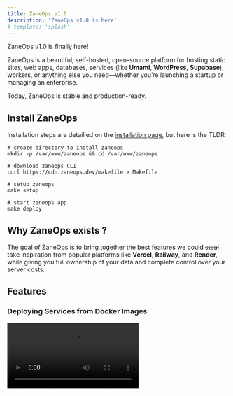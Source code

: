 ```yaml
---
title: ZaneOps v1.0
description: 'ZaneOps v1.0 is here'
# template: 'splash'
---
```


ZaneOps v1.0 is finally here!

ZaneOps is a beautiful, self-hosted, open-source platform for hosting static sites, web apps, databases, services (like **Umami**, **WordPress**, **Supabase**), workers, or anything else you need—whether you’re launching a startup or managing an enterprise.

Today, ZaneOps is stable and production-ready.

## Install ZaneOps

Installation steps are detailled on the [installation page](/installation), but here is the TLDR:

```shell
# create directory to install zaneops
mkdir -p /var/www/zaneops && cd /var/www/zaneops

# download zaneops CLI
curl https://cdn.zaneops.dev/makefile > Makefile

# setup zaneops 
make setup 

# start zaneops app 
make deploy 
```

## Why ZaneOps exists ?

The goal of ZaneOps is to bring together the best features we could ~~steal~~ take inspiration from popular platforms like 
**Vercel**, **Railway**, and **Render**, while giving you full ownership of your data and complete control over your server costs.

## Features  

### Deploying Services from Docker Images  

<video src="/videos/deploy-using-docker.mp4" alt="Deploy using Docker" controls />  

### Environment Variables Management  

Supports adding single variables:  

<video src="/videos/add-env-variables.mp4" alt="Add environment variables" controls />  

And importing variables from `.env` files:  

<video src="/videos/add-from-dotenv.mp4" alt="Import from .env files" controls />  

### Advanced URL Management  

Supports wildcard domains:  

<video src="/videos/wildcard-support.mp4" alt="Wildcard domain support" controls />  

Generates default URLs for services:  

<video src="/videos/generate-url.mp4" alt="Generate default URLs" controls />  

Allows multiple services to share the same domain:  

![Multiple services sharing the same domain](/images/same-domain-services.png)  

### Persistent Logs  

Application logs are persisted per deployment:  

<video src="/videos/application-logs.mp4" alt="Application logs per deployment" controls />  

HTTP logs are persisted per deployment and per service:  

<video src="/videos/http-logs.mp4" alt="HTTP logs per service" controls />  

### Monitoring  

Provides metrics per service and deployment:  

<video src="/videos/metrics.mp4" alt="Service and deployment metrics" controls />  

### Git-Like Configuration Changes  

Allows you to review changes before deploying:  

<video src="/videos/changes-modal.mp4" alt="Review changes before deployment" controls />  

### Resource Limits  

<video src="/videos/resource-limits.mp4" alt="Set resource limits" controls />  

### Magic File Mounts  

Override the content of any file within your services or add new files required for configuration:  

<video src="/videos/config-files.mp4" alt="Magic file mounts for configuration" controls />  

### Deployment Webhook URLs  

Easily set up a [CI/CD workflow](/deploying-with-github-actions):  

<video src="/videos/deploy-webhook-url.mp4" alt="Deployment webhook URL" controls />  

## OK, I Like What I See 😍  

If you'd like to start using ZaneOps today, follow the [installation steps](/installation).  

You can also check out our tutorial on [deploying a React Router SSR app](/tutorials/react-router) on ZaneOps.

## What's Next?  

V1.0 is just the beginning! We have exciting features planned, including:

- **Git-based deployments** with GitHub integration and pull request preview environments
- **Multi-server support** with multiple replicas per service
- **Automated backups** for databases and other services

We’re just getting started, and we’d love for you to join us on this journey.

If you’ve made it this far, we have a small favor to ask:
Please, [give us a star on GitHub!](https://github.com/zane-ops/zane-ops) ⭐
It's one of the easiest ways to support the project. You can also help by resharing this post and spreading the word about ZaneOps.

**Thank you!** 🫶

